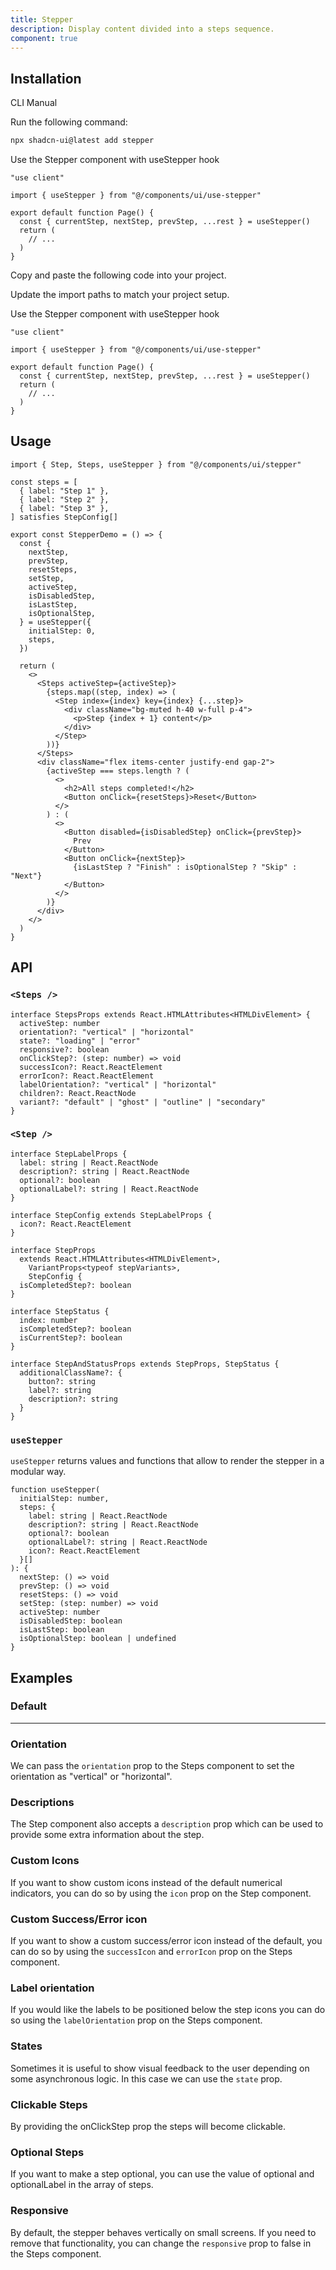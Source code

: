 ```yaml
---
title: Stepper
description: Display content divided into a steps sequence.
component: true
---
```


<ComponentPreview name="stepper-demo" />

## Installation

<Tabs defaultValue="cli">

<TabsList>
  <TabsTrigger value="cli">CLI</TabsTrigger>
  <TabsTrigger value="manual">Manual</TabsTrigger>
</TabsList>
<TabsContent value="cli">

<Steps>

<Step>Run the following command:</Step>

```bash
npx shadcn-ui@latest add stepper
```

<Step>Use the Stepper component with useStepper hook</Step>

```tsx title="page.tsx" {1,9}
"use client"

import { useStepper } from "@/components/ui/use-stepper"

export default function Page() {
  const { currentStep, nextStep, prevStep, ...rest } = useStepper()
  return (
    // ...
  )
}
```

</Steps>

</TabsContent>

<TabsContent value="manual">

<Steps>

<Step>Copy and paste the following code into your project.</Step>

<ComponentSource name="toast" />

<Step>Update the import paths to match your project setup.</Step>

<Step>Use the Stepper component with useStepper hook</Step>

```tsx title="page.tsx" {1,9}
"use client"

import { useStepper } from "@/components/ui/use-stepper"

export default function Page() {
  const { currentStep, nextStep, prevStep, ...rest } = useStepper()
  return (
    // ...
  )
}
```

</Steps>

</TabsContent>

</Tabs>

## Usage

```tsx
import { Step, Steps, useStepper } from "@/components/ui/stepper"
```

```tsx {1-5}
const steps = [
  { label: "Step 1" },
  { label: "Step 2" },
  { label: "Step 3" },
] satisfies StepConfig[]

export const StepperDemo = () => {
  const {
    nextStep,
    prevStep,
    resetSteps,
    setStep,
    activeStep,
    isDisabledStep,
    isLastStep,
    isOptionalStep,
  } = useStepper({
    initialStep: 0,
    steps,
  })

  return (
    <>
      <Steps activeStep={activeStep}>
        {steps.map((step, index) => (
          <Step index={index} key={index} {...step}>
            <div className="bg-muted h-40 w-full p-4">
              <p>Step {index + 1} content</p>
            </div>
          </Step>
        ))}
      </Steps>
      <div className="flex items-center justify-end gap-2">
        {activeStep === steps.length ? (
          <>
            <h2>All steps completed!</h2>
            <Button onClick={resetSteps}>Reset</Button>
          </>
        ) : (
          <>
            <Button disabled={isDisabledStep} onClick={prevStep}>
              Prev
            </Button>
            <Button onClick={nextStep}>
              {isLastStep ? "Finish" : isOptionalStep ? "Skip" : "Next"}
            </Button>
          </>
        )}
      </div>
    </>
  )
}
```

## API

### `<Steps />`

```tsx
interface StepsProps extends React.HTMLAttributes<HTMLDivElement> {
  activeStep: number
  orientation?: "vertical" | "horizontal"
  state?: "loading" | "error"
  responsive?: boolean
  onClickStep?: (step: number) => void
  successIcon?: React.ReactElement
  errorIcon?: React.ReactElement
  labelOrientation?: "vertical" | "horizontal"
  children?: React.ReactNode
  variant?: "default" | "ghost" | "outline" | "secondary"
}
```

### `<Step />`

```tsx
interface StepLabelProps {
  label: string | React.ReactNode
  description?: string | React.ReactNode
  optional?: boolean
  optionalLabel?: string | React.ReactNode
}

interface StepConfig extends StepLabelProps {
  icon?: React.ReactElement
}

interface StepProps
  extends React.HTMLAttributes<HTMLDivElement>,
    VariantProps<typeof stepVariants>,
    StepConfig {
  isCompletedStep?: boolean
}

interface StepStatus {
  index: number
  isCompletedStep?: boolean
  isCurrentStep?: boolean
}

interface StepAndStatusProps extends StepProps, StepStatus {
  additionalClassName?: {
    button?: string
    label?: string
    description?: string
  }
}
```

### `useStepper`

`useStepper` returns values and functions that allow to render the stepper in a modular way.

```tsx
function useStepper(
  initialStep: number,
  steps: {
    label: string | React.ReactNode
    description?: string | React.ReactNode
    optional?: boolean
    optionalLabel?: string | React.ReactNode
    icon?: React.ReactElement
  }[]
): {
  nextStep: () => void
  prevStep: () => void
  resetSteps: () => void
  setStep: (step: number) => void
  activeStep: number
  isDisabledStep: boolean
  isLastStep: boolean
  isOptionalStep: boolean | undefined
}
```

## Examples

### Default

<ComponentPreview name="stepper-demo" />

---

### Orientation

We can pass the `orientation` prop to the Steps component to set the orientation as "vertical" or "horizontal".

<ComponentPreview name="stepper-orientation" />

### Descriptions

The Step component also accepts a `description` prop which can be used to provide some extra information about the step.

<ComponentPreview name="stepper-description" />

### Custom Icons

If you want to show custom icons instead of the default numerical indicators, you can do so by using the `icon` prop on the Step component.

<ComponentPreview name="stepper-custom-icons" />

### Custom Success/Error icon

If you want to show a custom success/error icon instead of the default, you can do so by using the `successIcon` and `errorIcon` prop on the Steps component.

<ComponentPreview name="stepper-custom-success-error-icon" />

### Label orientation

If you would like the labels to be positioned below the step icons you can do so using the `labelOrientation` prop on the Steps component.

<ComponentPreview name="stepper-label-orientation" />

### States

Sometimes it is useful to show visual feedback to the user depending on some asynchronous logic. In this case we can use the `state` prop.

<ComponentPreview name="stepper-states" />

### Clickable Steps

By providing the onClickStep prop the steps will become clickable.

<ComponentPreview name="stepper-clickable-steps" />

### Optional Steps

If you want to make a step optional, you can use the value of optional and optionalLabel in the array of steps.

<ComponentPreview name="stepper-optional-steps" />

### Responsive

By default, the stepper behaves vertically on small screens. If you need to remove that functionality, you can change the `responsive` prop to false in the Steps component.
